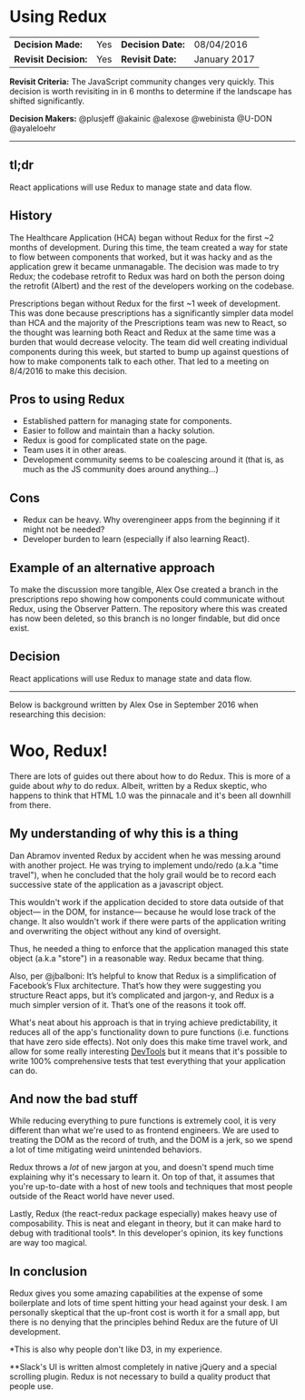 # Using Redux

| | | | |
| --- | --- | --- | --- |
|**Decision Made:**|Yes| **Decision Date:** | 08/04/2016 |
|**Revisit Decision:**| Yes | **Revisit Date:** | January 2017 |

**Revisit Criteria:** The JavaScript community changes very quickly. This decision is worth revisiting in in 6 months to determine if the landscape has shifted significantly.

**Decision Makers:** @plusjeff @akainic @alexose @webinista @U-DON @ayaleloehr


---

## tl;dr
React applications will use Redux to manage state and data flow.

## History
The Healthcare Application (HCA) began without Redux for the first ~2 months of development.  During this time, the team created a way for state to flow between components that worked, but it was hacky and as the application grew it became unmanagable. The decision was made to try Redux; the codebase retrofit to Redux was hard on both the person doing the retrofit (Albert) and the rest of the developers working on the codebase.

Prescriptions began without Redux for the first ~1 week of development. This was done because prescriptions has a significantly simpler data model than HCA and the majority of the Prescriptions team was new to React, so the thought was learning both React and Redux at the same time was a burden that would decrease velocity. The team did well creating individual components during this week, but started to bump up against questions of how to make components talk to each other. That led to a meeting on 8/4/2016 to make this decision.


## Pros to using Redux

- Established pattern for managing state for components.
- Easier to follow and maintain than a hacky solution.
- Redux is good for complicated state on the page.
- Team uses it in other areas.
- Development community seems to be coalescing around it (that is, as much as the JS community does around anything...)

## Cons

- Redux can be heavy. Why overengineer apps from the beginning if it might not be needed?
- Developer burden to learn (especially if also learning React).

## Example of an alternative approach
To make the discussion more tangible, Alex Ose created a branch in the prescriptions repo showing how components could communicate without Redux, using the Observer Pattern. The repository where this was created has now been deleted, so this branch is no longer findable, but did once exist.

## Decision
React applications will use Redux to manage state and data flow.


---

Below is background written by Alex Ose in September 2016 when researching this decision:

# Woo, Redux!

There are lots of guides out there about how to do Redux.  This is more of a guide about _why_ to do redux.  Albeit, written by a Redux skeptic, who happens to think that HTML 1.0 was the pinnacale and it's been all downhill from there.

## My understanding of why this is a thing

Dan Abramov invented Redux by accident when he was messing around with another project.  He was trying to implement undo/redo (a.k.a "time travel"), when he concluded that the holy grail would be to record each successive state of the application as a javascript object.

This wouldn't work if the application decided to store data outside of that object— in the DOM, for instance— because he would lose track of the change.  It also wouldn't work if there were parts of the application writing and overwriting the object without any kind of oversight.

Thus, he needed a thing to enforce that the application managed this state object (a.k.a "store") in a reasonable way.  Redux became that thing.

Also, per @jbalboni:  It’s helpful to know that Redux is a simplification of Facebook’s Flux architecture. That’s how they were suggesting you structure React apps, but it’s complicated and jargon-y, and Redux is a much simpler version of it. That’s one of the reasons it took off.

What's neat about his approach is that in trying achieve predictability, it reduces all of the app's functionality down to pure functions (i.e. functions that have zero side effects).  Not only does this make time travel work, and allow for some really interesting [DevTools](https://chrome.google.com/webstore/detail/redux-devtools/lmhkpmbekcpmknklioeibfkpmmfibljd?hl=en) but it means that it's possible to write 100% comprehensive tests that test everything that your application can do.

## And now the bad stuff

While reducing everything to pure functions is extremely cool, it is very different than what we're used to as frontend engineers.  We are used to treating the DOM as the record of truth, and the DOM is a jerk, so we spend a lot of time mitigating weird unintended behaviors.

Redux throws a _lot_ of new jargon at you, and doesn't spend much time explaining why it's necessary to learn it.  On top of that, it assumes that you're up-to-date with a host of new tools and techniques that most people outside of the React world have never used.

Lastly, Redux (the react-redux package especially) makes heavy use of composability.  This is neat and elegant in theory, but it can make hard to debug with traditional tools*.  In this developer's opinion, its key functions are way too magical.

## In conclusion

Redux gives you some amazing capabilities at the expense of some boilerplate and lots of time spent hitting your head against your desk.  I am personally skeptical that the up-front cost is worth it for a small app, but there is no denying that the principles behind Redux are the future of UI development.

*This is also why people don't like D3, in my experience.

**Slack's UI is written almost completely in native jQuery and a special scrolling plugin.  Redux is not necessary to build a quality product that people use.